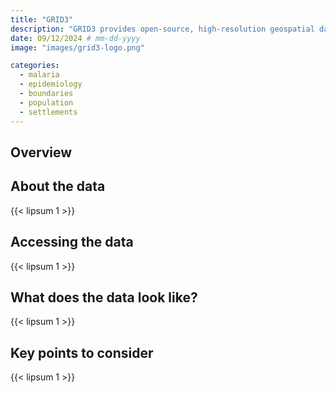 ```yaml
---
title: "GRID3"
description: "GRID3 provides open-source, high-resolution geospatial data and tools to support data-driven decision-making for development and humanitarian efforts."
date: 09/12/2024 # mm-dd-yyyy
image: "images/grid3-logo.png"

categories:
  - malaria
  - epidemiology
  - boundaries
  - population
  - settlements
---
```


::: {.page-tabs .panel-tabset}

## Overview

<h2>About the data</h2>

{{< lipsum 1 >}}

<h2>Accessing the data</h2>

{{< lipsum 1 >}}

<h2>What does the data look like?</h2>

{{< lipsum 1 >}}

<h2>Key points to consider</h2>

{{< lipsum 1 >}}

:::